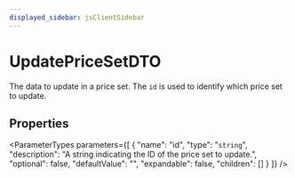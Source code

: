 ```yaml
---
displayed_sidebar: jsClientSidebar
---
```



# UpdatePriceSetDTO

The data to update in a price set. The `id` is used to identify which price set to update.

## Properties

<ParameterTypes parameters={[
  {
    "name": "id",
    "type": "`string`",
    "description": "A string indicating the ID of the price set to update.",
    "optional": false,
    "defaultValue": "",
    "expandable": false,
    "children": []
  }
]} />
